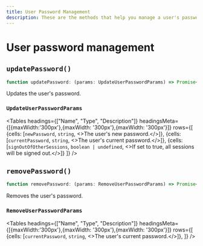 ```yaml
---
title: User Password Management
description: These are the methods that help you manage a user's password.
---
```



# User password management

## `updatePassword()`

```typescript
function updatePassword: (params: UpdateUserPasswordParams) => Promise<User>;
```

Updates the user's password.

### `UpdateUserPasswordParams`


<Tables
  headings={["Name", "Type", "Description"]}
  headingsMeta={[{maxWidth:'300px'},{maxWidth: '300px'},{maxWidth: '300px'}]}
  rows={[
{cells: [<code>newPassword</code>, <code>string</code>, <>The user's new password.</>]},
{cells: [<code>currentPassword</code>, <code>string</code>, <>The user's current password.</>]},
{cells: [<code>signOutOfOtherSessions</code>, <code>boolean | undefined</code>, <>If set to true, all sessions will be signed out.</>]}
 ]}
  />

## `removePassword()`

```typescript
function removePassword: (params: RemoveUserPasswordParams) => Promise<User>;
```

Removes the user's password.

### `RemoveUserPasswordParams`


<Tables
  headings={["Name", "Type", "Description"]}
  headingsMeta={[{maxWidth:'300px'},{maxWidth: '300px'},{maxWidth: '300px'}]}
  rows={[
{cells: [<code>currentPassword</code>, <code>string</code>, <>The user's current password.</>]},
 ]}
  />

